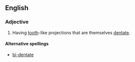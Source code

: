 
== English ==
===Adjective===
{{en-adj}}
#{{botany}} Having [[tooth]]-like projections that are themselves [[dentate]].

====Alternative spellings====
*[[bi-dentate]]